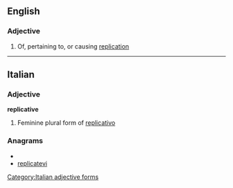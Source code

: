 ==English==

===Adjective===
{{en-adj}}

# Of, pertaining to, or causing [[replication]]

----

==Italian==

===Adjective===
'''replicative''' {{f}}

# Feminine plural form of [[replicativo]]

===Anagrams===
* {{alphagram|aceeiilprtv}}
* [[replicatevi#Italian|replicatevi]]

[[Category:Italian adjective forms]]